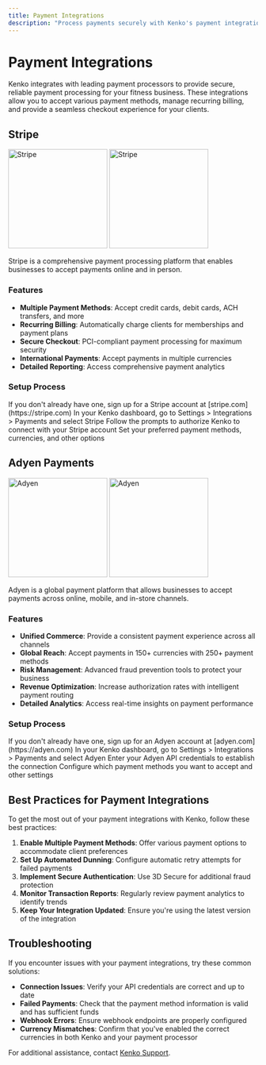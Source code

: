 ```yaml
---
title: Payment Integrations
description: "Process payments securely with Kenko's payment integrations"
---
```


# Payment Integrations

Kenko integrates with leading payment processors to provide secure, reliable payment processing for your fitness business. These integrations allow you to accept various payment methods, manage recurring billing, and provide a seamless checkout experience for your clients.

## Stripe

<img
  className="block dark:hidden"
  src="https://upload.wikimedia.org/wikipedia/commons/thumb/b/ba/Stripe_Logo%2C_revised_2016.svg/1024px-Stripe_Logo%2C_revised_2016.svg.png"
  alt="Stripe"
  width="200"
/>
<img
  className="hidden dark:block"
  src="https://upload.wikimedia.org/wikipedia/commons/thumb/b/ba/Stripe_Logo%2C_revised_2016.svg/1024px-Stripe_Logo%2C_revised_2016.svg.png"
  alt="Stripe"
  width="200"
/>

Stripe is a comprehensive payment processing platform that enables businesses to accept payments online and in person.

### Features

- **Multiple Payment Methods**: Accept credit cards, debit cards, ACH transfers, and more
- **Recurring Billing**: Automatically charge clients for memberships and payment plans
- **Secure Checkout**: PCI-compliant payment processing for maximum security
- **International Payments**: Accept payments in multiple currencies
- **Detailed Reporting**: Access comprehensive payment analytics

### Setup Process

<Steps>
  <Step title="Create a Stripe Account">
    If you don't already have one, sign up for a Stripe account at [stripe.com](https://stripe.com)
  </Step>
  <Step title="Connect to Kenko">
    In your Kenko dashboard, go to Settings > Integrations > Payments and select Stripe
  </Step>
  <Step title="Authorize Connection">
    Follow the prompts to authorize Kenko to connect with your Stripe account
  </Step>
  <Step title="Configure Settings">
    Set your preferred payment methods, currencies, and other options
  </Step>
</Steps>

## Adyen Payments

<img
  className="block dark:hidden"
  src="https://upload.wikimedia.org/wikipedia/commons/thumb/a/a2/Adyen_Corporate_Logo.svg/1024px-Adyen_Corporate_Logo.svg.png?20170830084103"
  alt="Adyen"
  width="200"
/>
<img
  className="hidden dark:block"
  src="https://upload.wikimedia.org/wikipedia/commons/thumb/a/a2/Adyen_Corporate_Logo.svg/1024px-Adyen_Corporate_Logo.svg.png?20170830084103"
  alt="Adyen"
  width="200"
/>

Adyen is a global payment platform that allows businesses to accept payments across online, mobile, and in-store channels.

### Features

- **Unified Commerce**: Provide a consistent payment experience across all channels
- **Global Reach**: Accept payments in 150+ currencies with 250+ payment methods
- **Risk Management**: Advanced fraud prevention tools to protect your business
- **Revenue Optimization**: Increase authorization rates with intelligent payment routing
- **Detailed Analytics**: Access real-time insights on payment performance

### Setup Process

<Steps>
  <Step title="Create an Adyen Account">
    If you don't already have one, sign up for an Adyen account at [adyen.com](https://adyen.com)
  </Step>
  <Step title="Connect to Kenko">
    In your Kenko dashboard, go to Settings > Integrations > Payments and select Adyen
  </Step>
  <Step title="Configure API Keys">
    Enter your Adyen API credentials to establish the connection
  </Step>
  <Step title="Set Payment Preferences">
    Configure which payment methods you want to accept and other settings
  </Step>
</Steps>

## Best Practices for Payment Integrations

To get the most out of your payment integrations with Kenko, follow these best practices:

1. **Enable Multiple Payment Methods**: Offer various payment options to accommodate client preferences
2. **Set Up Automated Dunning**: Configure automatic retry attempts for failed payments
3. **Implement Secure Authentication**: Use 3D Secure for additional fraud protection
4. **Monitor Transaction Reports**: Regularly review payment analytics to identify trends
5. **Keep Your Integration Updated**: Ensure you're using the latest version of the integration

## Troubleshooting

If you encounter issues with your payment integrations, try these common solutions:

- **Connection Issues**: Verify your API credentials are correct and up to date
- **Failed Payments**: Check that the payment method information is valid and has sufficient funds
- **Webhook Errors**: Ensure webhook endpoints are properly configured
- **Currency Mismatches**: Confirm that you've enabled the correct currencies in both Kenko and your payment processor

For additional assistance, contact [Kenko Support](mailto:support@gokenko.com). 